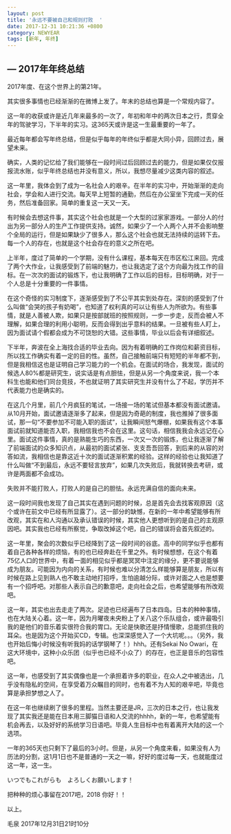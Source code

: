 ```yaml
---
layout: post
title: '永远不要被自己和规则打败  '
date: 2017-12-31 10:21:36 +0800
category: NEWYEAR
tags: [新年, 年终]
---
```


##  — 2017年年终总结
2017年度、在这个世界上的第21年。

其实很多事情也已经渐渐的在微博上发了。年末的总结也算是一个常规内容了。

这一年的收获或许是近几年来最多的一次了，年初和年中的两次日本之行，贯穿全年的驾驶学习，下半年的实习。这365天或许是这一生最重要的一年了。

最近每年都会写年终总结，但是似乎每年的年终似乎都是大同小异，回顾过去，展望未来。

确实，人类的记忆给了我们能够在一段时间过后回顾过去的能力，但是如果仅仅报报流水账，似乎年终总结也并没有意义，所以，我想尽量减少这类内容的叙述。

这一年里，我体会到了成为一名社会人的艰辛。在半年的实习中，开始渐渐的走向社会，学会和人进行交流。每天早上短暂的通勤，然后在办公室坐下完成一天的任务，然后准备回家。简单的重复这一天又一天。

有时候会去想这件事，其实这个社会也就是一个大型的过家家游戏。一部分人的付出为另一部分人的生产工作提供支持。诚然，如果少了一个人两个人并不会影响整个全局的运行，但是如果缺少了很多人，那么这个社会也就无法持续的运转下去。每一个人的存在，也就是这个社会存在的意义之所在吧。

上半年，度过了简单的一个学期，没有什么课程，基本每天在市区松江来回。完成了两个大作业，让我感受到了前端的魅力，也让我选定了这个方向最为找工作的目标。在一次次的面试的锻炼下，也让我明确了工作以后的目标，目标明确，对于一个人总是十分重要的一件事情。

在这个奇怪的实习制度下，逐渐感受到了不公平其实到处存在。深刻的感受到了什么叫做“会哭的孩子有奶喝”，也知道了权利真的可以让有些人为所欲为。有些事情，就是人善被人欺，如果只是按部就班的按照规则，一步一步走，反而会被人不理解，如果合理的利用小聪明，反而会得到出乎意料的结果。一旦被有些人盯上，因为面试请个假都会成为不可饶恕的大错。这些事情，毕业以后会有详细叙述。

下半年，奔波在全上海找合适的毕业去向。因为有着明确的工作岗位和薪资目标，所以找工作确实有着一定的目的性。虽然，自己接触前端只有短短的半年都不到，但是我相信这也是证明自己学习能力的一个机会。在面试的场合，我发现，面试的候选人80%都是研究生，说实话是有点胆怯，但是从另一个角度来说，我一个本科生也能和他们同台竞技，不也就证明了其实研究生并没有什么了不起，学历并不代表能力也是确实的。

在这几个月里，前几个月疯狂的笔试，一场接一场的笔试但基本都没有面试邀请。从10月开始，面试邀请逐渐多了起来，但是因为奇葩的制度，我也推掉了很多面试，那一句“不要参加不可能入职的面试”，让我瞬间怒气爆棚，如果我有这个本事面试前就知道能否入职，我相信我也不会在这里。这句话，相信我我会永远记在心里。面试这件事情，真的是熟能生巧的东西，一次又一次的锻炼，也让我逐渐了解了前端面试的众多知识点，从最初的面试紧张、支支吾吾回答，到后来的从容的对答如流，我相信也是靠这近十次的面试逐渐积累的经验。这样的经验也让我知道了什么叫做“不到最后，永远不要轻言放弃”，如果几次失败后，我就转换去考研，或许是两面都不会成功。

失败并不能打败人，打败人的是自己的胆怯。永远充满自信的面向未来。

这一段时间我也发现了自己其实在遇到问题的时候，总是首先会去找客观原因（这个或许在前文中已经有所显露了）。这一部分的缺憾，在新的一年中希望能够有所改观，其实在和人沟通以及承认错误的时候，其实他人更想听到的是自己的主观原因吧。其实我也已经有所察觉，争取改掉这个吧，自己的错误将会首先叙述的。

这一年里，聚会的次数似乎已经降到了这一段时间的谷底。高中的同学似乎也都有着自己各种各样的烦恼，有的也已经奔赴在千里之外。有时候想想，在这个有着75亿人口的世界中，有着一面的相见似乎都是冥冥中注定的缘分，更不要说能够成为朋友。可能因为内向的关系，有时候也难以分清怎么样能够算是朋友，所以有时候在路上见到熟人也不敢主动地打招呼，生怕逾越分际，或许对面之人也是想要有一个招呼吧。对那些人表示自己的歉意吧，走向社会之后，也希望能够有所改观吧。

这一年，其实也出去走走了两次。足迹也已经遍布了日本四岛。日本的种种事情，也在大陆关心着。这一年，因为月曜夜未央粉上了关八这个乐队组合，或许最吸引我的是他们的音乐着实很符合我的胃口。无论是快歌还是抒情慢歌，总能抓住我的耳朵。也是因为这个开始买CD，专辑。也深深感觉入了一个大坑呢。。。（另外，我也开始后悔小时候没有听我妈的话学钢琴了！）hhh。还有Sekai No Owari，在这大环境中，这种小众乐团（似乎也已经不小众了）的存在，也正是音乐的包容性吧。

这一年，也感受到了其实偶像也是一个承担着许多的职业，在众人之中被选出，几乎没有隐私的空间，在享受着万众瞩目的同时，也有着不为人知的艰辛吧，毕竟也算是承担梦想之人了。

在这一年也继续刷了很多的里程。当然主要还是JR，三次的日本之行，也让我发现了其实我还是能在日本用三脚猫日语和人交流的hhhh，新的一年，也希望能有机会再去，以及好好的系统学习日语吧。毕竟人生目标中也有着离开大陆的这一个选项。

一年的365天也只剩下了最后的3小时。但是，从另一个角度来看，如果没有人为历法的分割，这1月1日也不是普通的一天之一嘛，好好的度过每一天，也就能度过这一年，这一生。

いつでもこれがらも　よろしくお願いします！

把种种的烦心事留在2017吧，2018 你好！！


以上。

毛泉
2017年12月31日21时10分









